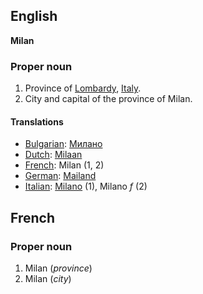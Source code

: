 ==English==
'''Milan'''

===Proper noun===

#Province of [[Lombardy]], [[Italy]].
#City and capital of the province of Milan.

====Translations====

*[[Bulgarian]]: [[Милано]]
*[[Dutch]]: [[Milaan]]
*[[French]]: Milan (1, 2)
*[[German]]: [[Mailand]]
*[[Italian]]: [[Milano]] (1), Milano ''f'' (2)

==French==

===Proper noun===

#Milan (''province'')
#Milan (''city'')